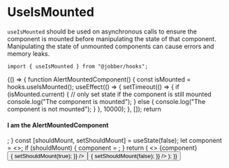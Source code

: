 
<Meta title="Hooks/useIsMounted" />

# UseIsMounted

`useIsMounted` should be used on asynchronous calls to ensure the component is
mounted before manipulating the state of that component. Manipulating the state
of unmounted components can cause errors and memory leaks.

```tsx
import { useIsMounted } from "@jobber/hooks";
```

<Canvas>
  <Story name="useIsMounted">
    {() => {
      function AlertMountedComponent() {
        const isMounted = hooks.useIsMounted();
        useEffect(() => {
          setTimeout(() => {
            if (isMounted.current) {
              // only set state if the component is still mounted
              console.log("The component is mounted");
            } else {
              console.log("The component is not mounted");
            }
          }, 10000);
        }, []);
        return <h4>I am the AlertMountedComponent</h4>;
      }
      const [shouldMount, setShouldMount] = useState(false);
      let component = <></>;
      if (shouldMount) {
        component = <AlertMountedComponent />;
      }
      return (
        <>
          {component}
          <Button
            label={"Mount Component"}
            onClick={() => {
              setShouldMount(true);
            }}
          />
          <Button
            label={"Unmount Component"}
            onClick={() => {
              setShouldMount(false);
            }}
          />
        </>
      );
    }}
  </Story>
</Canvas>

